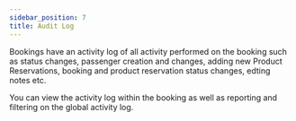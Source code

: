 ```yaml
---
sidebar_position: 7
title: Audit Log
---
```


Bookings have an activity log of all activity performed on the booking such as status changes, passenger creation and changes, adding new Product Reservations, booking and product reservation status changes, edting notes etc.

You can view the activity log within the booking as well as reporting and filtering on the global activity log.